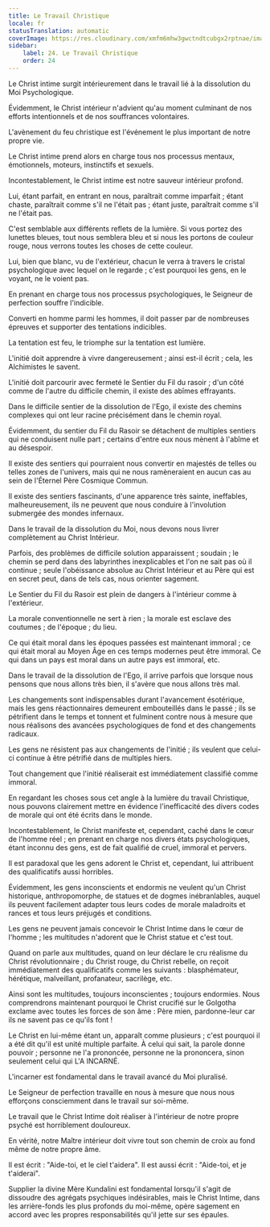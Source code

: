```yaml
---
title: Le Travail Christique
locale: fr
statusTranslation: automatic
coverImage: https://res.cloudinary.com/xmfm6mhw3gwctndtcubgx2rptnae/image/upload/v1741354419/small_cover_la_gran_rebelion_28716e29d2.webp
sidebar:
    label: 24. Le Travail Christique
    order: 24
---
```

Le Christ intime surgit intérieurement dans le travail lié à la dissolution du Moi Psychologique.

Évidemment, le Christ intérieur n'advient qu'au moment culminant de nos efforts intentionnels et de nos souffrances volontaires.

L'avènement du feu christique est l'événement le plus important de notre propre vie.

Le Christ intime prend alors en charge tous nos processus mentaux, émotionnels, moteurs, instinctifs et sexuels.

Incontestablement, le Christ intime est notre sauveur intérieur profond.

Lui, étant parfait, en entrant en nous, paraîtrait comme imparfait ; étant chaste, paraîtrait comme s'il ne l'était pas ; étant juste, paraîtrait comme s'il ne l'était pas.

C'est semblable aux différents reflets de la lumière. Si vous portez des lunettes bleues, tout nous semblera bleu et si nous les portons de couleur rouge, nous verrons toutes les choses de cette couleur.

Lui, bien que blanc, vu de l'extérieur, chacun le verra à travers le cristal psychologique avec lequel on le regarde ; c'est pourquoi les gens, en le voyant, ne le voient pas.

En prenant en charge tous nos processus psychologiques, le Seigneur de perfection souffre l'indicible.

Converti en homme parmi les hommes, il doit passer par de nombreuses épreuves et supporter des tentations indicibles.

La tentation est feu, le triomphe sur la tentation est lumière.

L'initié doit apprendre à vivre dangereusement ; ainsi est-il écrit ; cela, les Alchimistes le savent.

L'initié doit parcourir avec fermeté le Sentier du Fil du rasoir ; d'un côté comme de l'autre du difficile chemin, il existe des abîmes effrayants.

Dans le difficile sentier de la dissolution de l'Ego, il existe des chemins complexes qui ont leur racine précisément dans le chemin royal.

Évidemment, du sentier du Fil du Rasoir se détachent de multiples sentiers qui ne conduisent nulle part ; certains d'entre eux nous mènent à l'abîme et au désespoir.

Il existe des sentiers qui pourraient nous convertir en majestés de telles ou telles zones de l'univers, mais qui ne nous ramèneraient en aucun cas au sein de l'Éternel Père Cosmique Commun.

Il existe des sentiers fascinants, d'une apparence très sainte, ineffables, malheureusement, ils ne peuvent que nous conduire à l'involution submergée des mondes infernaux.

Dans le travail de la dissolution du Moi, nous devons nous livrer complètement au Christ Intérieur.

Parfois, des problèmes de difficile solution apparaissent ; soudain ; le chemin se perd dans des labyrinthes inexplicables et l'on ne sait pas où il continue ; seule l'obéissance absolue au Christ Intérieur et au Père qui est en secret peut, dans de tels cas, nous orienter sagement.

Le Sentier du Fil du Rasoir est plein de dangers à l'intérieur comme à l'extérieur.

La morale conventionnelle ne sert à rien ; la morale est esclave des coutumes ; de l'époque ; du lieu.

Ce qui était moral dans les époques passées est maintenant immoral ; ce qui était moral au Moyen Âge en ces temps modernes peut être immoral. Ce qui dans un pays est moral dans un autre pays est immoral, etc.

Dans le travail de la dissolution de l'Ego, il arrive parfois que lorsque nous pensons que nous allons très bien, il s'avère que nous allons très mal.

Les changements sont indispensables durant l'avancement ésotérique, mais les gens réactionnaires demeurent embouteillés dans le passé ; ils se pétrifient dans le temps et tonnent et fulminent contre nous à mesure que nous réalisons des avancées psychologiques de fond et des changements radicaux.

Les gens ne résistent pas aux changements de l'initié ; ils veulent que celui-ci continue à être pétrifié dans de multiples hiers.

Tout changement que l'initié réaliserait est immédiatement classifié comme immoral.

En regardant les choses sous cet angle à la lumière du travail Christique, nous pouvons clairement mettre en évidence l'inefficacité des divers codes de morale qui ont été écrits dans le monde.

Incontestablement, le Christ manifeste et, cependant, caché dans le cœur de l'homme réel ; en prenant en charge nos divers états psychologiques, étant inconnu des gens, est de fait qualifié de cruel, immoral et pervers.

Il est paradoxal que les gens adorent le Christ et, cependant, lui attribuent des qualificatifs aussi horribles.

Évidemment, les gens inconscients et endormis ne veulent qu'un Christ historique, anthropomorphe, de statues et de dogmes inébranlables, auquel ils peuvent facilement adapter tous leurs codes de morale maladroits et rances et tous leurs préjugés et conditions.

Les gens ne peuvent jamais concevoir le Christ Intime dans le cœur de l'homme ; les multitudes n'adorent que le Christ statue et c'est tout.

Quand on parle aux multitudes, quand on leur déclare le cru réalisme du Christ révolutionnaire ; du Christ rouge, du Christ rebelle, on reçoit immédiatement des qualificatifs comme les suivants : blasphémateur, hérétique, malveillant, profanateur, sacrilège, etc.

Ainsi sont les multitudes, toujours inconscientes ; toujours endormies. Nous comprendrons maintenant pourquoi le Christ crucifié sur le Golgotha exclame avec toutes les forces de son âme : Père mien, pardonne-leur car ils ne savent pas ce qu'ils font !

Le Christ en lui-même étant un, apparaît comme plusieurs ; c'est pourquoi il a été dit qu'il est unité multiple parfaite. À celui qui sait, la parole donne pouvoir ; personne ne l'a prononcée, personne ne la prononcera, sinon seulement celui qui L'A INCARNÉ.

L'incarner est fondamental dans le travail avancé du Moi pluralisé.

Le Seigneur de perfection travaille en nous à mesure que nous nous efforçons consciemment dans le travail sur soi-même.

Le travail que le Christ Intime doit réaliser à l'intérieur de notre propre psyché est horriblement douloureux.

En vérité, notre Maître intérieur doit vivre tout son chemin de croix au fond même de notre propre âme.

Il est écrit : "Aide-toi, et le ciel t'aidera". Il est aussi écrit : "Aide-toi, et je t'aiderai".

Supplier la divine Mère Kundalini est fondamental lorsqu'il s'agit de dissoudre des agrégats psychiques indésirables, mais le Christ Intime, dans les arrière-fonds les plus profonds du moi-même, opère sagement en accord avec les propres responsabilités qu'il jette sur ses épaules.

